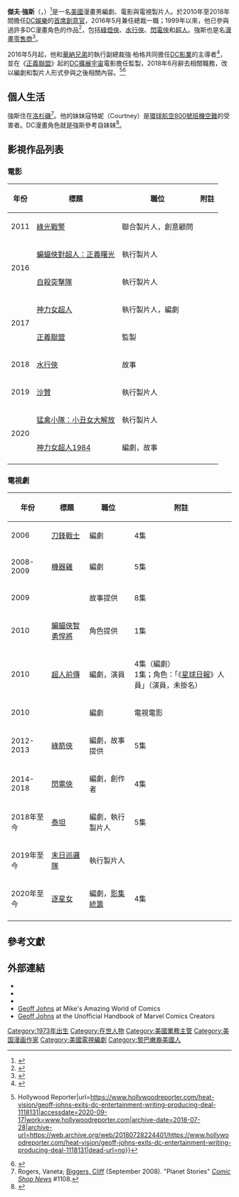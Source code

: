 {{noteTA
|G1=Movie
|G2=Show
|G3=美国漫画
}}
{{Infobox comics creator
| name          = 傑夫·強斯<br>Geoff Johns
| image         = 8.31.11GeoffJohnsNew52ByLuigiNovi1.jpg
| imagesize     = 
| caption       = 強斯於2011年8月
| birth_name    = 
| birth_date    = {{Birth date and age|1973|1|25}}
| birth_place   = {{USA}}[[密西根州|密西根州]]，[[底特律|底特律]]
| death_place   = 
| nationality   = {{USA}}
| residence     = {{USA}}[[加利福尼亞州|加利福尼亞州]]，[[洛杉磯|洛杉磯]]
| cartoonist    = 
| write         = y
| art           = 
| pencil        = 
| ink           = 
| edit          = 
| publish       = 
| letter        = 
| color         = 
| alias         = 
| notable works = 《{{link-en|52 (DC漫畫)|52 (comics)|52}}》<br>《[[動作漫畫|動作漫畫]]》<br>《[[極黑之夜|極黑之夜]]》<br>《{{link-en|閃電俠 (漫畫)|The Flash (comic book)|閃電俠}}》<br>《{{link-en|綠燈俠 (漫畫)|Green Lantern (comic book)|綠燈俠}}》<br>《[[無限危機|無限危機]]》<br>《[[美國正義會社|美國正義會社]]》<br>《{{link-en|星星與條紋|Stars and S.T.R.I.P.E.}}》<br>《[[少年悍將|少年悍將]]》<br>《{{link-en|毀滅日時鐘|Doomsday Clock (comics)}}》
| awards        = 
| website       = http://www.geoffjohns.com
| subcat        = 美國
}}
'''傑夫·強斯'''（{{lang-en|'''Geoff Johns'''}}，{{bd|1973年|1月25日}}）<ref>{{cite web|last=Miller|first=John Jackson|authorlink=John Jackson Miller|url=http://cbgxtra.com/knowledge-base/for-your-reference/comics-industry-birthdays|title=Comics Industry Birthdays|work=[[Comics_Buyer's_Guide|Comics Buyer's Guide]]|date=2005-06-10|location=Iola, Wisconsin|archiveurl=https://www.webcitation.org/5trAbNQWw?url=http://cbgxtra.com/knowledge-base/for-your-reference/comics-industry-birthdays|archivedate=2010-10-30|deadurl=yes|accessdate=2016-08-17}}</ref>是一名[[美國|美國]]漫畫男編劇、電影與電視製片人。於2010年至2018年間擔任[[DC漫畫|DC娛樂]]的[[首席创意官|首席創意官]]，2016年5月兼任總裁一職；1999年以來，他已參與過許多DC漫畫角色的作品<ref>{{Cite web |url=https://en.wikipedia.org/wiki/Day_of_Judgment_(comics) |title=存档副本 |accessdate=2016-10-13 |archive-date=2020-04-06 |archive-url=https://web.archive.org/web/20200406200011/https://en.wikipedia.org/wiki/Day_of_Judgment_(comics) |dead-url=no }}</ref>，包括[[綠燈俠|綠燈俠]]、[[水行俠|水行俠]]、[[閃電俠|閃電俠]]和[[超人|超人]]。強斯也是名[[漫畫店|漫畫零售商]]<ref>{{cite web|url= http://www.comicbookresources.com/?page=article&id=21559|title= ReTales|first= Jud|last= Meyers|date= 2009-06-06|publisher= [[Comic_Book_Resources|Comic Book Resources]]|archiveurl= https://web.archive.org/web/20140408042017/http://www.comicbookresources.com/?page=article&id=21559|archivedate= 2014-04-08|deadurl= no|accessdate= 2016-08-17}}</ref>。

2016年5月起，他和[[華納兄弟|華納兄弟]]的執行副總裁強·柏格共同擔任[[DC影業|DC影業]]的主導者<ref>{{cite news|url=http://www.vulture.com/2016/05/geoff-johns-dc-films.html?mid=twitter_vulture|title=The New Co-Chief of DC Superhero Movies Is Big On Hope and Optimism|last=Riesman|first=Abraham|work=Vulture|date=2016-05-18|accessdate=2016-05-27|archive-date=2016-05-21|archive-url=https://web.archive.org/web/20160521041242/http://www.vulture.com/2016/05/geoff-johns-dc-films.html?mid=twitter_vulture|dead-url=no}}</ref>，並在《[[正義聯盟_(電影)|正義聯盟]]》起的[[DC擴展宇宙|DC擴展宇宙]]電影擔任監製，2018年6月辭去相關職務，改以編劇和製片人形式參與之後相關內容。<ref>{{Cite web|title=Geoff Johns Exits DC Entertainment for Writing and Producing Deal (Exclusive) {{!}} Hollywood Reporter|url=https://www.hollywoodreporter.com/heat-vision/geoff-johns-exits-dc-entertainment-writing-producing-deal-1118131|accessdate=2020-09-17|work=www.hollywoodreporter.com|archive-date=2018-07-28|archive-url=https://web.archive.org/web/20180728224401/https://www.hollywoodreporter.com/heat-vision/geoff-johns-exits-dc-entertainment-writing-producing-deal-1118131|dead-url=no}}</ref><ref>{{Cite web|title=Geoff Johns辞去DC漫画CCO，专注撰写《绿灯剧团》剧本|url=http://www.sohu.com/a/235650191_99907258|accessdate=2020-09-17|work=www.sohu.com|language=en}}</ref>

==個人生活==
強斯住在[[洛杉磯|洛杉磯]]<ref>Rogers, Vaneta; [[Biggers,_Cliff|Biggers, Cliff]] (September 2008). "Planet Stories" ''[[Comic_Shop_News|Comic Shop News]]'' #1108.</ref>。他的妹妹寇特妮（Courtney）是[[環球航空800號班機空難|環球航空800號班機空難]]的受害者。DC漫畫角色{{link-en|寇特妮·惠特莫爾|Courtney Whitmore}}就是強斯參考自妹妹<ref>{{cite web|url= http://www.newsarama.com/2816-best-shots-legion-wonderland-literals-and-more.html|title= Best Shots: ''Legion'', ''Wonderland'', ''Literals'' and More|first= Troy|last= Brownfield|date= 2009-05-08|publisher= Newsarama|archiveurl= https://web.archive.org/web/20140417005236/http://www.newsarama.com/2816-best-shots-legion-wonderland-literals-and-more.html|archivedate= 2014-04-17|deadurl= no|accessdate= 2016-08-17}}</ref>。

==影視作品列表==
===電影===
{| class="wikitable sortable"
|-
! 年份
! 標題
! 職位
! class="unsortable" | 附註
|-
| 2011
| [[綠光戰警_(電影)|綠光戰警]]
| 聯合製片人，創意顧問
|
|-
| rowspan="2"| 2016
| [[蝙蝠俠對超人：正義曙光|蝙蝠俠對超人：正義曙光]]
| 執行製片人
|
|-
| [[自殺突擊隊|自殺突擊隊]]
| 執行製片人
|
|-
| rowspan="2"| 2017
| [[神力女超人_(2017年電影)|神力女超人]]
| 執行製片人，編劇
|
|-
| [[正義聯盟_(電影)|正義聯盟]]
| 監製
|
|-
| 2018
| [[水行俠_(電影)|水行俠]]
| 故事
|
|-
| 2019
| [[沙贊_(電影)|沙贊]]
| 執行製片人
|
|-
| rowspan="2" |2020
|[[猛禽小隊：小丑女大解放|猛禽小隊：小丑女大解放]]
|執行製片人
|
|-
| [[神力女超人1984|神力女超人1984]]
| 編劇，故事
|
|-
|}

===電視劇===
{| class="wikitable sortable"
|-
! 年份
! 標題
! 職位
! class="unsortable" | 附註
|-
| 2006
| [[刀鋒戰士_(電視劇)|刀鋒戰士]]
| 編劇
| 4集
|-
| 2008-2009
| [[機器雞|機器雞]]
| 編劇
| 5集
|-
| 2009
| {{link-en|泰坦星球|Titan Maximum}}
| 故事提供
| 8集
|-
| 2010
| [[蝙蝠俠智勇悍將|蝙蝠俠智勇悍將]]
| 角色提供
| 1集
|-
| 2010
| [[超人前傳|超人前傳]]
| 編劇，演員
| 4集（編劇）<br>1集；角色：「《[[星球日報|星球日報]]》人員」（演員，未掛名）
|-
| 2010
| {{link-en|機器雞：星戰特輯3|Robot Chicken: Star Wars Episode III}}
| 編劇
| 電視電影
|-
| 2012-2013
| [[綠箭俠_(電視劇)|綠箭俠]]
| 編劇，故事提供
| 5集
|-
| 2014-2018
| [[閃電俠_(2014年電視劇)|閃電俠]]
| 編劇，創作者
| 4集
|-
|2018年至今
|[[泰坦_(電視劇)|泰坦]]
|編劇，執行製片人
|5集
|-
|2019年至今
|[[末日巡邏隊_(電視劇)|末日巡邏隊]]
|執行製片人
|
|-
|2020年至今
|[[逐星女_(電視劇)|逐星女]]
|編劇，[[節目統籌|影集統籌]]
|4集
|-
|}

==參考文獻==
{{reflist|30em}}

==外部連結==
{{commons category|Geoff Johns}}
*{{official website|http://www.geoffjohns.com}}
*{{IMDb name|0424315}}
*{{comicbookdb|type=creator|id=102|title=Geoff Johns}}
*[https://web.archive.org/web/20160305033419/http://www.mikesamazingworld.com/features/creator.php?creatorid=2363 Geoff Johns] at Mike's Amazing World of Comics
*[http://www.maelmill-insi.de/UHBMCC/namj7.htm#N901 Geoff Johns] {{Wayback|url=http://www.maelmill-insi.de/UHBMCC/namj7.htm#N901 |date=20200820104955 }} at the Unofficial Handbook of Marvel Comics Creators

{{Authority control}}

{{DEFAULTSORT:Johns, Geoff}}
[[Category:1973年出生|Category:1973年出生]]
[[Category:在世人物|Category:在世人物]]
[[Category:美國業務主管|Category:美國業務主管]]
[[Category:美国漫画作家|Category:美国漫画作家]]
[[Category:美國電視編劇|Category:美國電視編劇]]
[[Category:黎巴嫩裔美國人|Category:黎巴嫩裔美國人]]